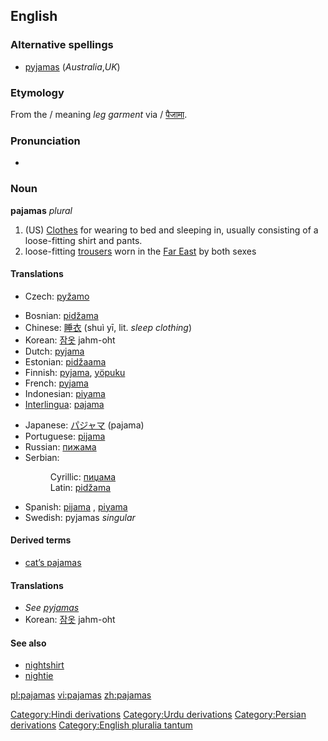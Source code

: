 <!-- NOTE: If you edit this page, please also edit "pyjamas" -->
==English==

===Alternative spellings===
*[[pyjamas]] (''Australia'',''UK'')

===Etymology===
From the {{Pers.}} {{FAchar|[[پايجامه]]}} {{IPA|/pɑjʤɑme}}/ meaning ''leg garment'' via {{Urd.}}/{{Hind.}} [[पैजामा]].

===Pronunciation===
*{{audio|en-us-pajamas.ogg|Audio (US)}}

===Noun===
{{wikipedia}}
'''pajamas''' ''plural''

# (US) [[Clothes]] for wearing to bed and sleeping in, usually consisting of a loose-fitting shirt and pants.
# loose-fitting [[trousers]] worn in the [[Far East]] by both sexes

====Translations====
{{trans-top|clothes for wearing to bed and sleeping in}}
*Czech: [[pyžamo]] {{n}}
{{trans-mid}}
{{trans-bottom}}
{{top}}
*Bosnian: [[pidžama]] {{f}} {{s}}
*Chinese: [[睡衣]] (shuì yī, lit. ''sleep clothing'')
*Korean: [[잠옷]] jahm-oht
*Dutch: [[pyjama]] {{m}} {{s}}
*Estonian: [[pidžaama]]
*Finnish: [[pyjama]], [[yöpuku]] {{s}}
*French: [[pyjama]] {{m}} {{s}}
*Indonesian: [[piyama]]
*[[Interlingua]]: [[pajama]]
{{mid}}
*Japanese: [[パジャマ]] (pajama)
*Portuguese: [[pijama]] {{m}} {{s}}
*Russian: [[пижама]] {{f}} {{s}}
*Serbian:
*:Cyrillic: [[пиџама]] {{f}} {{s}}
*:Latin: [[pidžama#Serbian|pidžama]] {{f}} {{s}}
*Spanish: [[pijama]] {{m}}, [[piyama]] {{f}}
*Swedish: pyjamas {{c}} ''singular''
{{bottom}}

====Derived terms====
*[[cat's pajamas|cat’s pajamas]]

====Translations====
*''See [[pyjamas#Translations|pyjamas]]''
*Korean: [[잠옷]] jahm-oht

====See also====
*[[nightshirt]]
*[[nightie]]

<!-- NOTE: If you edit this page, please also edit "pyjamas" -->

[[Category:Hindi derivations]]
[[Category:Urdu derivations]]
[[Category:Persian derivations]]
[[Category:English pluralia tantum]]

[[pl:pajamas]]
[[vi:pajamas]]
[[zh:pajamas]]